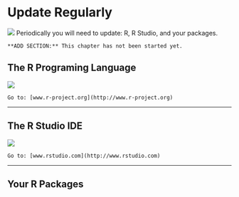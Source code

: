 # Update Regularly


![](images/headers/update.png)
Periodically you will need to update: R, R Studio, and your packages.



```{block type='rmdconstruct', echo=TRUE}
**ADD SECTION:** This chapter has not been started yet. 
```


## The R Programing Language

![](images/Rlogo_200.png)


 ```{block type='rmdlink', echo=TRUE}
Go to: [www.r-project.org](http://www.r-project.org) 
```

---------------------------------

## The R Studio IDE


![](images/rstudiosticker.png)
 
 ```{block type='rmdlink', echo=TRUE}
Go to: [www.rstudio.com](http://www.rstudio.com) 
```


---------------------------------

## Your R Packages






